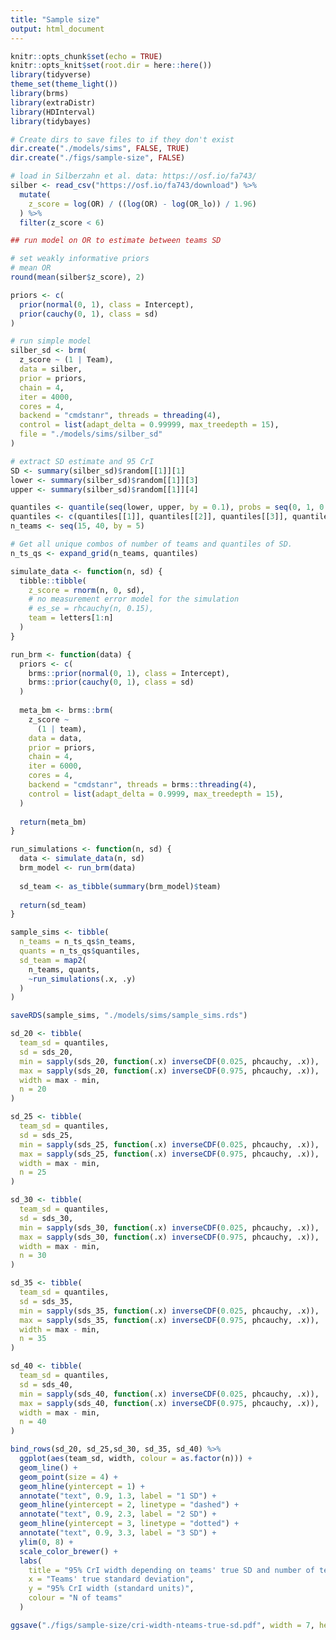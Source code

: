 ```yaml
---
title: "Sample size"
output: html_document
---
```


```r
knitr::opts_chunk$set(echo = TRUE)
knitr::opts_knit$set(root.dir = here::here())
library(tidyverse)
theme_set(theme_light())
library(brms)
library(extraDistr)
library(HDInterval)
library(tidybayes)
```

```r
# Create dirs to save files to if they don't exist
dir.create("./models/sims", FALSE, TRUE)
dir.create("./figs/sample-size", FALSE)
```


```r
# load in Silberzahn et al. data: https://osf.io/fa743/
silber <- read_csv("https://osf.io/fa743/download") %>%
  mutate(
    z_score = log(OR) / ((log(OR) - log(OR_lo)) / 1.96)
  ) %>%
  filter(z_score < 6)

## run model on OR to estimate between teams SD

# set weakly informative priors
# mean OR
round(mean(silber$z_score), 2)

priors <- c(
  prior(normal(0, 1), class = Intercept),
  prior(cauchy(0, 1), class = sd)
)

# run simple model
silber_sd <- brm(
  z_score ~ (1 | Team),
  data = silber,
  prior = priors,
  chain = 4,
  iter = 4000,
  cores = 4,
  backend = "cmdstanr", threads = threading(4),
  control = list(adapt_delta = 0.99999, max_treedepth = 15),
  file = "./models/sims/silber_sd"
)

# extract SD estimate and 95 CrI
SD <- summary(silber_sd)$random[[1]][1]
lower <- summary(silber_sd)$random[[1]][3]
upper <- summary(silber_sd)$random[[1]][4]

quantiles <- quantile(seq(lower, upper, by = 0.1), probs = seq(0, 1, 0.25),  na.rm = FALSE)
quantiles <- c(quantiles[[1]], quantiles[[2]], quantiles[[3]], quantiles[[4]], quantiles[[5]])
n_teams <- seq(15, 40, by = 5)

# Get all unique combos of number of teams and quantiles of SD.
n_ts_qs <- expand_grid(n_teams, quantiles)
```

```r
simulate_data <- function(n, sd) {
  tibble::tibble(
    z_score = rnorm(n, 0, sd),
    # no measurement error model for the simulation
    # es_se = rhcauchy(n, 0.15),
    team = letters[1:n]
  )
}

run_brm <- function(data) {
  priors <- c(
    brms::prior(normal(0, 1), class = Intercept),
    brms::prior(cauchy(0, 1), class = sd)
  )
  
  meta_bm <- brms::brm(
    z_score ~
      (1 | team),
    data = data,
    prior = priors,
    chain = 4,
    iter = 6000,
    cores = 4,
    backend = "cmdstanr", threads = brms::threading(4),
    control = list(adapt_delta = 0.9999, max_treedepth = 15),
  )
  
  return(meta_bm)
}

run_simulations <- function(n, sd) {
  data <- simulate_data(n, sd)
  brm_model <- run_brm(data)
  
  sd_team <- as_tibble(summary(brm_model)$team)
  
  return(sd_team)
}
```


```r
sample_sims <- tibble(
  n_teams = n_ts_qs$n_teams,
  quants = n_ts_qs$quantiles,
  sd_team = map2(
    n_teams, quants,
    ~run_simulations(.x, .y)
  )
)

saveRDS(sample_sims, "./models/sims/sample_sims.rds")
```

```r
sd_20 <- tibble(
  team_sd = quantiles,
  sd = sds_20,
  min = sapply(sds_20, function(.x) inverseCDF(0.025, phcauchy, .x)),
  max = sapply(sds_20, function(.x) inverseCDF(0.975, phcauchy, .x)),
  width = max - min,
  n = 20
)

sd_25 <- tibble(
  team_sd = quantiles,
  sd = sds_25,
  min = sapply(sds_25, function(.x) inverseCDF(0.025, phcauchy, .x)),
  max = sapply(sds_25, function(.x) inverseCDF(0.975, phcauchy, .x)),
  width = max - min,
  n = 25
)

sd_30 <- tibble(
  team_sd = quantiles,
  sd = sds_30,
  min = sapply(sds_30, function(.x) inverseCDF(0.025, phcauchy, .x)),
  max = sapply(sds_30, function(.x) inverseCDF(0.975, phcauchy, .x)),
  width = max - min,
  n = 30
)

sd_35 <- tibble(
  team_sd = quantiles,
  sd = sds_35,
  min = sapply(sds_35, function(.x) inverseCDF(0.025, phcauchy, .x)),
  max = sapply(sds_35, function(.x) inverseCDF(0.975, phcauchy, .x)),
  width = max - min,
  n = 35
)

sd_40 <- tibble(
  team_sd = quantiles,
  sd = sds_40,
  min = sapply(sds_40, function(.x) inverseCDF(0.025, phcauchy, .x)),
  max = sapply(sds_40, function(.x) inverseCDF(0.975, phcauchy, .x)),
  width = max - min,
  n = 40
)

bind_rows(sd_20, sd_25,sd_30, sd_35, sd_40) %>%
  ggplot(aes(team_sd, width, colour = as.factor(n))) +
  geom_line() +
  geom_point(size = 4) +
  geom_hline(yintercept = 1) +
  annotate("text", 0.9, 1.3, label = "1 SD") +
  geom_hline(yintercept = 2, linetype = "dashed") +
  annotate("text", 0.9, 2.3, label = "2 SD") +
  geom_hline(yintercept = 3, linetype = "dotted") +
  annotate("text", 0.9, 3.3, label = "3 SD") +
  ylim(0, 8) +
  scale_color_brewer() +
  labs(
    title = "95% CrI width depending on teams' true SD and number of teams",
    x = "Teams' true standard deviation",
    y = "95% CrI width (standard units)",
    colour = "N of teams"
  )

ggsave("./figs/sample-size/cri-width-nteams-true-sd.pdf", width = 7, height = 5)
```

